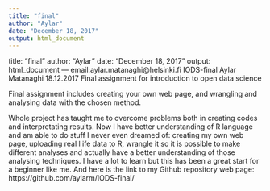 ```yaml
---
title: "final"
author: "Aylar"
date: "December 18, 2017"
output: html_document
---
```

title: "final"
author: "Aylar"
date: "December 18, 2017"
output: html_document
---
email:aylar.matanaghi@helsinki.fi
IODS-final
Aylar Matanaghi 18.12.2017 Final assignment for introduction to open data science

Final assignment includes creating your own web page, and wrangling and analysing data with the chosen method.

Whole project has taught me to overcome problems both in creating codes and interpretating results. Now I have better understanding of R language and am able to do stuff I never even dreamed of: creating my own web page, uploading real l ife data to R, wrangle it so it is possible to make different analyses and actually have a better understanding of those analysing techniques. I have a lot to learn but this has been a great start for a beginner like me.
And here is the link to my Github repository web page: https://github.com/aylarm/IODS-final/